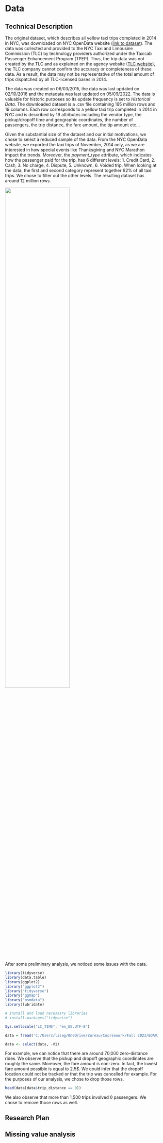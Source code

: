 # Data

## Technical Description

The original dataset, which describes all yellow taxi trips completed in 2014 in NYC, was downloaded on NYC OpenData website ([link to dataset](https://data.cityofnewyork.us/Transportation/2014-Yellow-Taxi-Trip-Data/gkne-dk5s)). The data was collected and provided to the NYC Taxi and Limousine Commission (TLC) by technology providers authorized under the Taxicab Passenger Enhancement Program (TPEP). Thus, the trip data was not created by the TLC and as explained on the agency website ([TLC website](https://www.nyc.gov/site/tlc/about/tlc-trip-record-data.page)), the TLC company cannot confirm the accuracy or completeness of these data. As a result, the data may not be representative of the total amount of trips dispatched by all TLC-licensed bases in 2014.

The data was created on 06/03/2015, the data was last updated on 02/10/2016 and the metadata was last updated on 05/09/2022. The data is valuable for historic purposes so its update frequency is set to *Historical Data*.
The downloaded dataset is a .csv file containing 165 million rows and 19 columns. Each row corresponds to a yellow taxi trip completed in 2014 in NYC and is described by 19 attributes including the vendor type, the pickup/dropoff time and geographic coordinates, the number of passengers, the trip distance, the fare amount, the tip amount etc... 

Given the substantial size of the dataset and our initial motivations, we chose to select a reduced sample of the data. From the NYC OpenData website, we exported the taxi trips of November, 2014 only, as we are interested in how special events like Thanksgiving and NYC Marathon impact the trends. Moreover, the *payment_type* attribute, which indicates how the passenger paid for the trip, has 6 different levels: 1. Credit Card, 2. Cash, 3. No charge, 4. Dispute, 5. Unknown, 6. Voided trip. When looking at the data, the first and second category represent together 92\% of all taxi trips. We chose to filter out the other levels. The resulting dataset has around 12 million rows. 

![](C:/Users/lisag/OneDrive/Bureau/Coursework/Fall 2023/EDAV/homework/NYCYellowTaxi/outliers.png){width=65%}


After some preliminary analysis, we noticed some issues with the data. 


```r
library(tidyverse)
library(data.table)
library(ggplot2)
library("ggplot2")
library("tidyverse")
library("ggmap")
library("osmdata")
library(lubridate)

# Install and load necessary libraries
# install.packages("tidyverse")

Sys.setlocale("LC_TIME", "en_US.UTF-8")

data = fread('C:/Users/lisag/OneDrive/Bureau/Coursework/Fall 2023/EDAV/homework/project/nyc_taxi_data_november.csv')

data <- select(data, -V1)
```

For example, we can notice that there are around 70,000 zero-distance rides. We observe that the pickup and dropoff geographic coordinates are roughly the same. Moreover, the fare amount is non-zero. In fact, the lowest fare amount possible is equal to 2.5\$. We could infer that the dropoff location could not be tracked or that the trip was cancelled for example. For the purposes of our analysis, we chose to drop those rows.

```r
head(data[data$trip_distance == 0])
```

We also observe that more than 1,500 trips involved 0 passengers. We chose to remove those rows as well.
 
## Research Plan

## Missing value analysis
